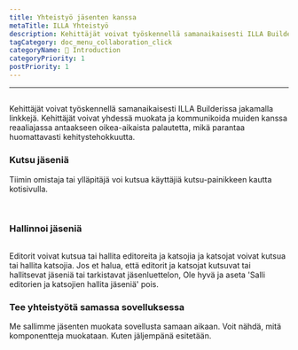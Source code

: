 ```yaml
---
title: Yhteistyö jäsenten kanssa
metaTitle: ILLA Yhteistyö
description: Kehittäjät voivat työskennellä samanaikaisesti ILLA Builderissa jakamalla linkkejä. Kehittäjät voivat yhdessä muokata ja kommunikoida muiden kanssa reaaliajassa antaakseen oikea-aikaista palautetta, mikä parantaa huomattavasti kehitystehokkuutta.
tagCategory: doc_menu_collaboration_click
categoryName: 👋 Introduction
categoryPriority: 1
postPriority: 1
---
```


* * *

## <Heading hidden>Yhteistyö jäsenten kanssa</Heading>

Kehittäjät voivat työskennellä samanaikaisesti ILLA Builderissa jakamalla linkkejä. Kehittäjät voivat yhdessä muokata ja kommunikoida muiden kanssa reaaliajassa antaakseen oikea-aikaista palautetta, mikä parantaa huomattavasti kehitystehokkuutta.

### Kutsu jäseniä

Tiimin omistaja tai ylläpitäjä voi kutsua käyttäjiä kutsu-painikkeen kautta kotisivulla. 

<img src='https://cdn.illacloud.com/official-website/img/docs/assemble/collaboration.png' alt="" />

<img src='https://cdn.illacloud.com/official-website/img/docs/assemble/collaboration(1).png' alt="" />

### Hallinnoi jäseniä

<img src='https://cdn.illacloud.com/official-website/img/docs/assemble/collaboration(2).png' alt="" />

Editorit voivat kutsua tai hallita editoreita ja katsojia ja katsojat voivat kutsua tai hallita katsojia. Jos et halua, että editorit ja katsojat kutsuvat tai hallitsevat jäseniä tai tarkistavat jäsenluettelon, Ole hyvä ja aseta 'Salli editorien ja katsojien hallita jäseniä' pois.

### Tee yhteistyötä samassa sovelluksessa

Me sallimme jäsenten muokata sovellusta samaan aikaan. Voit nähdä, mitä komponentteja muokataan. Kuten jäljempänä esitetään. 

<img src='https://cdn.illacloud.com/official-website/img/docs/assemble/collaboration(3).png' alt="" />
